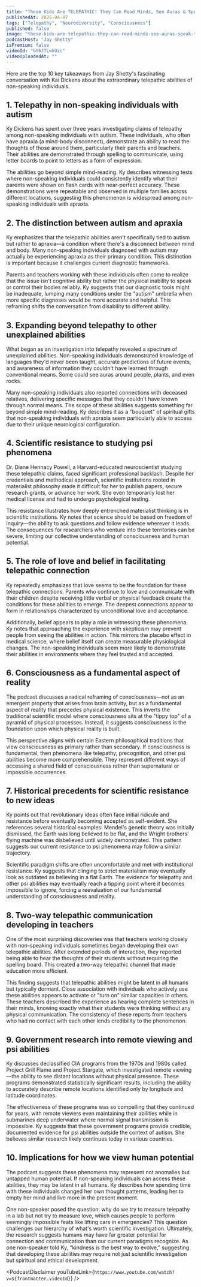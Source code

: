 ```yaml
---
title: "These Kids Are TELEPATHIC! They Can Read Minds, See Auras & Speak to The Other Side! | Ky Dickens"
publishedAt: 2025-04-07
tags: ["Telepathy", "Neurodiversity", "Consciousness"]
published: false
image: "these-kids-are-telepathic-they-can-read-minds-see-auras-speak-to-the-other-side-ky-dickens.jpg"
podcastHost: "Jay Shetty"
isPremium: false
videoId: "bY6JTLwkUzc"
videoUploadedAt: ""
---
```



<PodcastSummaryPageLayout frontmatter={frontmatter}>

Here are the top 10 key takeaways from Jay Shetty's fascinating conversation with Kai Dickens about the extraordinary telepathic abilities of non-speaking individuals.

## 1. Telepathy in non-speaking individuals with autism

Ky Dickens has spent over three years investigating claims of telepathy among non-speaking individuals with autism. These individuals, who often have apraxia (a mind-body disconnect), demonstrate an ability to read the thoughts of those around them, particularly their parents and teachers. Their abilities are demonstrated through spelling to communicate, using letter boards to point to letters as a form of expression.

The abilities go beyond simple mind-reading. Ky describes witnessing tests where non-speaking individuals could consistently identify what their parents were shown on flash cards with near-perfect accuracy. These demonstrations were repeatable and observed in multiple families across different locations, suggesting this phenomenon is widespread among non-speaking individuals with apraxia.

## 2. The distinction between autism and apraxia

Ky emphasizes that the telepathic abilities aren't specifically tied to autism but rather to apraxia—a condition where there's a disconnect between mind and body. Many non-speaking individuals diagnosed with autism may actually be experiencing apraxia as their primary condition. This distinction is important because it challenges current diagnostic frameworks.

Parents and teachers working with these individuals often come to realize that the issue isn't cognitive ability but rather the physical inability to speak or control their bodies reliably. Ky suggests that our diagnostic tools might be inadequate, lumping many conditions under the "autism" umbrella when more specific diagnoses would be more accurate and helpful. This reframing shifts the conversation from disability to different ability.

## 3. Expanding beyond telepathy to other unexplained abilities

What began as an investigation into telepathy revealed a spectrum of unexplained abilities. Non-speaking individuals demonstrated knowledge of languages they'd never been taught, accurate predictions of future events, and awareness of information they couldn't have learned through conventional means. Some could see auras around people, plants, and even rocks.

Many non-speaking individuals also reported connections with deceased relatives, delivering specific messages that they couldn't have known through normal means. The scope of these abilities suggests something far beyond simple mind-reading. Ky describes it as a "bouquet" of spiritual gifts that non-speaking individuals with apraxia seem particularly able to access due to their unique neurological configuration.

## 4. Scientific resistance to studying psi phenomena

Dr. Diane Hennacy Powell, a Harvard-educated neuroscientist studying these telepathic claims, faced significant professional backlash. Despite her credentials and methodical approach, scientific institutions rooted in materialist philosophy made it difficult for her to publish papers, secure research grants, or advance her work. She even temporarily lost her medical license and had to undergo psychological testing.

This resistance illustrates how deeply entrenched materialist thinking is in scientific institutions. Ky notes that science should be based on freedom of inquiry—the ability to ask questions and follow evidence wherever it leads. The consequences for researchers who venture into these territories can be severe, limiting our collective understanding of consciousness and human potential.

## 5. The role of love and belief in facilitating telepathic connection

Ky repeatedly emphasizes that love seems to be the foundation for these telepathic connections. Parents who continue to love and communicate with their children despite receiving little verbal or physical feedback create the conditions for these abilities to emerge. The deepest connections appear to form in relationships characterized by unconditional love and acceptance.

Additionally, belief appears to play a role in witnessing these phenomena. Ky notes that approaching the experience with skepticism may prevent people from seeing the abilities in action. This mirrors the placebo effect in medical science, where belief itself can create measurable physiological changes. The non-speaking individuals seem more likely to demonstrate their abilities in environments where they feel trusted and accepted.

## 6. Consciousness as a fundamental aspect of reality

The podcast discusses a radical reframing of consciousness—not as an emergent property that arises from brain activity, but as a fundamental aspect of reality that precedes physical existence. This inverts the traditional scientific model where consciousness sits at the "tippy top" of a pyramid of physical processes. Instead, it suggests consciousness is the foundation upon which physical reality is built.

This perspective aligns with certain Eastern philosophical traditions that view consciousness as primary rather than secondary. If consciousness is fundamental, then phenomena like telepathy, precognition, and other psi abilities become more comprehensible. They represent different ways of accessing a shared field of consciousness rather than supernatural or impossible occurrences.

## 7. Historical precedents for scientific resistance to new ideas

Ky points out that revolutionary ideas often face initial ridicule and resistance before eventually becoming accepted as self-evident. She references several historical examples: Mendel's genetic theory was initially dismissed, the Earth was long believed to be flat, and the Wright brothers' flying machine was disbelieved until widely demonstrated. This pattern suggests our current resistance to psi phenomena may follow a similar trajectory.

Scientific paradigm shifts are often uncomfortable and met with institutional resistance. Ky suggests that clinging to strict materialism may eventually look as outdated as believing in a flat Earth. The evidence for telepathy and other psi abilities may eventually reach a tipping point where it becomes impossible to ignore, forcing a reevaluation of our fundamental understanding of consciousness and reality.

## 8. Two-way telepathic communication developing in teachers

One of the most surprising discoveries was that teachers working closely with non-speaking individuals sometimes began developing their own telepathic abilities. After extended periods of interaction, they reported being able to hear the thoughts of their students without requiring the spelling board. This created a two-way telepathic channel that made education more efficient.

This finding suggests that telepathic abilities might be latent in all humans but typically dormant. Close association with individuals who actively use these abilities appears to activate or "turn on" similar capacities in others. These teachers described the experience as hearing complete sentences in their minds, knowing exactly what their students were thinking without any physical communication. The consistency of these reports from teachers who had no contact with each other lends credibility to the phenomenon.

## 9. Government research into remote viewing and psi abilities

Ky discusses declassified CIA programs from the 1970s and 1980s called Project Grill Flame and Project Stargate, which investigated remote viewing—the ability to see distant locations without physical presence. These programs demonstrated statistically significant results, including the ability to accurately describe remote locations identified only by longitude and latitude coordinates.

The effectiveness of these programs was so compelling that they continued for years, with remote viewers even maintaining their abilities while in submarines deep underwater where normal signal transmission is impossible. Ky suggests that these government programs provide credible, documented evidence for psi abilities outside the context of autism. She believes similar research likely continues today in various countries.

## 10. Implications for how we view human potential

The podcast suggests these phenomena may represent not anomalies but untapped human potential. If non-speaking individuals can access these abilities, they may be latent in all humans. Ky describes how spending time with these individuals changed her own thought patterns, leading her to empty her mind and live more in the present moment.

One non-speaker posed the question: why do we try to measure telepathy in a lab but not try to measure love, which causes people to perform seemingly impossible feats like lifting cars in emergencies? This question challenges our hierarchy of what's worth scientific investigation. Ultimately, the research suggests humans may have far greater potential for connection and communication than our current paradigms recognize. As one non-speaker told Ky, "kindness is the best way to evolve," suggesting that developing these abilities may require not just scientific investigation but spiritual and ethical development.

<PodcastDisclaimer
  youTubeLink={`https://www.youtube.com/watch?v=${frontmatter.videoId}`}
/>

</PodcastSummaryPageLayout>
